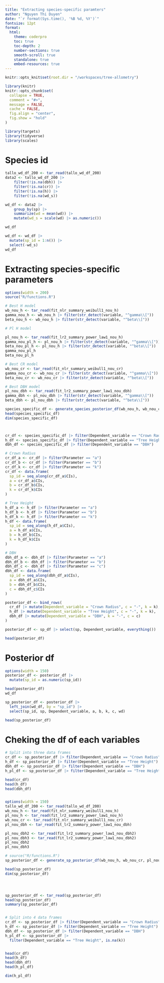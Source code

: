 ```yaml
---
title: "Extracting species-specific paramters"
author: "Nguyen Thi Duyen"
date: "`r format(Sys.time(), '%B %d, %Y')`"
fontsize: 12pt
format:
  html:
    theme: coderpro
    toc: true
    toc-depth: 2
    number-sections: true
    smooth-scroll: true
    standalone: true
    embed-resources: true
---
```



```r
knitr::opts_knit$set(root.dir = "/workspaces/tree-allometry")
```

```r
library(knitr)
knitr::opts_chunk$set(
  collapse = TRUE,
  comment = "#>",
  message = FALSE,
  cache = FALSE,
  fig.align = "center",
  fig.show = "hold"
)
```

```r
library(targets)
library(tidyverse)
library(scales)
```

# Species id

```r
tallo_wd_df_200 <- tar_read(tallo_wd_df_200)
data2 <- tallo_wd_df_200 |>
    filter(!is.na(dbh)) |>
    filter(!is.na(cr)) |>
    filter(!is.na(h)) |>
    filter(!is.na(wd_s))

wd_df <- data2 |>
    group_by(sp) |>
    summarize(wd = mean(wd)) |>
    mutate(wd_s = scale(wd) |> as.numeric())

wd_df

wd_df <- wd_df |>
  mutate(sp_id = 1:n()) |>
  select(-wd_s)
wd_df


```

# Extracting species-specific parameters 

```r
options(width = 200)
source("R/functions.R")

# Best H model
wb_nou_h <- tar_read(fit_nlr_summary_weibull1_nou_h)
gamma_nou_h <- wb_nou_h |> filter(str_detect(variable, "^gamma\\["))
beta_nou_h <- wb_nou_h |> filter(str_detect(variable, "^beta\\["))

# Pl H model

pl_nou_h <- tar_read(fit_lr2_summary_power_law1_nou_h)
gamma_nou_pl_h <- pl_nou_h |> filter(str_detect(variable, "^gamma\\["))
beta_nou_pl_h <- pl_nou_h |> filter(str_detect(variable, "^beta\\["))
gamma_nou_pl_h
beta_nou_pl_h

# Best CR model
wb_nou_cr <- tar_read(fit_nlr_summary_weibull1_nou_cr)
gamma_nou_cr <- wb_nou_cr |> filter(str_detect(variable, "^gamma\\["))
beta_nou_cr <- wb_nou_cr |> filter(str_detect(variable, "^beta\\["))

# Best DBH model
pl_nou_dbh <- tar_read(fit_lr2_summary_power_law1_nou_dbh)
gamma_dbh <- pl_nou_dbh |> filter(str_detect(variable, "^gamma\\["))
beta_dbh <- pl_nou_dbh |> filter(str_detect(variable, "^beta\\["))

species_specific_df <- generate_species_posterior_df(wb_nou_h, wb_nou_cr, pl_nou_dbh)
head(species_specific_df)
dim(species_specific_df)



cr_df <- species_specific_df |> filter(Dependent_variable == "Crown Radius")
h_df <- species_specific_df |> filter(Dependent_variable == "Tree Height")
dbh_df <- species_specific_df |> filter(Dependent_variable == "DBH")

# Crown Radius
cr_df_a <- cr_df |> filter(Parameter == "a")
cr_df_b <- cr_df |> filter(Parameter == "b")
cr_df_k <- cr_df |> filter(Parameter == "k")
cr_df <- data.frame(
  sp_id = seq_along(cr_df_a$CIs),  
  a = cr_df_a$CIs,
  b = cr_df_b$CIs,
  k = cr_df_k$CIs
)

# Tree Height
h_df_a <- h_df |> filter(Parameter == "a")
h_df_b <- h_df |> filter(Parameter == "b")
h_df_k <- h_df |> filter(Parameter == "k")
h_df <- data.frame(
  sp_id = seq_along(h_df_a$CIs),  
  a = h_df_a$CIs,
  b = h_df_b$CIs,
  k = h_df_k$CIs
)

# DBH
dbh_df_a <- dbh_df |> filter(Parameter == "a")
dbh_df_b <- dbh_df |> filter(Parameter == "b")
dbh_df_c <- dbh_df |> filter(Parameter == "c")
dbh_df <- data.frame(
  sp_id = seq_along(dbh_df_a$CIs),  
  a = dbh_df_a$CIs,
  b = dbh_df_b$CIs,
  c = dbh_df_c$CIs
)

posterior_df <- bind_rows(
  cr_df |> mutate(Dependent_variable = "Crown Radius", c = "-", k = k), 
  h_df |> mutate(Dependent_variable = "Tree Height", c = "-", k = k),
  dbh_df |> mutate(Dependent_variable = "DBH", k = "-", c = c)
)

posterior_df <- sp_df |> select(sp, Dependent_variable, everything())

head(posterior_df)
```

# Posterior df
```r
options(width = 150)
posterior_df <- posterior_df |> 
  mutate(sp_id = as.numeric(sp_id))

head(posterior_df)
wd_df

sp_posterior_df <- posterior_df |>
  left_join(wd_df, by = "sp_id") |>
  select(sp_id, sp, Dependent_variable, a, b, k, c, wd)

head(sp_posterior_df)
```

# Cheking the df of each variables

```r
# Split into three data frames
cr_df <- sp_posterior_df |> filter(Dependent_variable == "Crown Radius")
h_df <- sp_posterior_df |> filter(Dependent_variable == "Tree Height")
dbh_df <- sp_posterior_df |> filter(Dependent_variable == "DBH")
h_pl_df <- sp_posterior_df |> filter(Dependent_variable == "Tree Height")

head(cr_df)
head(h_df)
head(dbh_df)


options(width = 150)
tallo_wd_df_200 <- tar_read(tallo_wd_df_200)
wb_nou_h <- tar_read(fit_nlr_summary_weibull1_nou_h)
pl_nou_h <- tar_read(fit_lr2_summary_power_law1_nou_h)
wb_nou_cr <- tar_read(fit_nlr_summary_weibull1_nou_cr)
pl_nou_dbh <- tar_read(fit_lr2_summary_power_law1_nou_dbh)

pl_nou_dbh2 <- tar_read(fit_lr2_summary_power_law1_nou_dbh2)
pl_nou_dbh3 <- tar_read(fit_lr2_summary_power_law1_nou_dbh2)
pl_nou_dbh2
pl_nou_dbh3

# source("R/functions.R")
sp_posterior_df <- generate_sp_posterior_df(wb_nou_h, wb_nou_cr, pl_nou_dbh, pl_nou_h, tallo_wd_df_200)

head(sp_posterior_df)
dim(sp_posterior_df)




sp_posterior_df <- tar_read(sp_posterior_df)
head(sp_posterior_df)
summary(sp_posterior_df)


# Split into 4 data frames
cr_df <- sp_posterior_df |> filter(Dependent_variable == "Crown Radius")
h_df <- sp_posterior_df |> filter(Dependent_variable == "Tree Height")
dbh_df <- sp_posterior_df |> filter(Dependent_variable == "DBH")
h_pl_df <- sp_posterior_df |> 
  filter(Dependent_variable == "Tree Height", is.na(k))


head(cr_df)
head(h_df)
head(dbh_df)
head(h_pl_df)

dim(h_pl_df)


```

